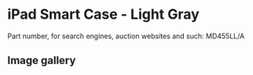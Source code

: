 
# iPad Smart Case - Light Gray

Part number, for search engines, auction websites and such: MD455LL/A

## Image gallery

<div style={{ width: '100%', maxWidth: '768px' }}>
<GalleryComponent
    images={[
      {
        original: "/everysource/MD455.webp",
        thumbnail: "/everypreview/MD455.webp",
      },
      {
        original: "/everysource/MD455_AV1.webp",
        thumbnail: "/everypreview/MD455_AV1.webp",
      },
      {
        original: "/everysource/MD455_AV1_BLACK.webp",
        thumbnail: "/everypreview/MD455_AV1_BLACK.webp",
      },
      {
        original: "/everysource/MD455_AV1_WHITE.webp",
        thumbnail: "/everypreview/MD455_AV1_WHITE.webp",
      },
      {
        original: "/everysource/MD455_AV2.webp",
        thumbnail: "/everypreview/MD455_AV2.webp",
      },
      {
        original: "/everysource/MD455_AV2_BLACK.webp",
        thumbnail: "/everypreview/MD455_AV2_BLACK.webp",
      },
      {
        original: "/everysource/MD455_AV3.webp",
        thumbnail: "/everypreview/MD455_AV3.webp",
      },
      {
        original: "/everysource/MD455_AV3_BLACK.webp",
        thumbnail: "/everypreview/MD455_AV3_BLACK.webp",
      },
      {
        original: "/everysource/MD455_AV4.webp",
        thumbnail: "/everypreview/MD455_AV4.webp",
      },
      {
        original: "/everysource/MD455_AV4_BLACK.webp",
        thumbnail: "/everypreview/MD455_AV4_BLACK.webp",
      },
      {
        original: "/everysource/MD455_AV5.webp",
        thumbnail: "/everypreview/MD455_AV5.webp",
      },
      {
        original: "/everysource/MD455_AV6.webp",
        thumbnail: "/everypreview/MD455_AV6.webp",
      }
    ]}
  />
</div>